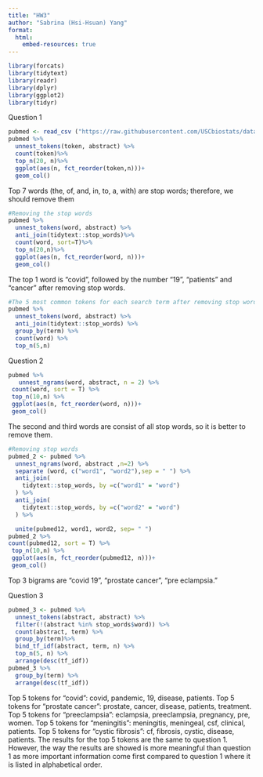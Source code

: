 ```yaml
---
title: "HW3"
author: "Sabrina (Hsi-Hsuan) Yang"
format:
  html:
    embed-resources: true
---
```


```r
library(forcats)
library(tidytext)
library(readr)
library(dplyr)
library(ggplot2)
library(tidyr)
```

Question 1
```r
pubmed <- read_csv ("https://raw.githubusercontent.com/USCbiostats/data-science-data/master/03_pubmed/pubmed.csv")
pubmed %>%
  unnest_tokens(token, abstract) %>%
  count(token)%>%
  top_n(20, n)%>%
  ggplot(aes(n, fct_reorder(token,n)))+
  geom_col()
```
Top 7 words (the, of, and, in, to, a, with) are stop words; therefore, we should remove them
 
```r
#Removing the stop words
pubmed %>%
  unnest_tokens(word, abstract) %>%
  anti_join(tidytext::stop_words)%>%
  count(word, sort=T)%>%
  top_n(20,n)%>%
  ggplot(aes(n, fct_reorder(word, n)))+
  geom_col()
```
The top 1 word is "covid", followed by the number "19", "patients" and "cancer" after removing stop words.
```r
#The 5 most common tokens for each search term after removing stop words
pubmed %>%
  unnest_tokens(word, abstract) %>%
  anti_join(tidytext::stop_words) %>%
  group_by(term) %>%
  count(word) %>%
  top_n(5,n)
```
Question 2
```r
pubmed %>%
   unnest_ngrams(word, abstract, n = 2) %>%
 count(word, sort = T) %>%
 top_n(10,n) %>%
 ggplot(aes(n, fct_reorder(word, n)))+
 geom_col()
```
The second and third words are consist of all stop words, so it is better to remove them.
```r
#Removing stop words
pubmed_2 <- pubmed %>%
  unnest_ngrams(word, abstract ,n=2) %>%
  separate (word, c("word1", "word2"),sep = " ") %>%
  anti_join(
    tidytext::stop_words, by =c("word1" = "word")
  ) %>%
  anti_join(
    tidytext::stop_words, by =c("word2" = "word")
  ) %>%

  unite(pubmed12, word1, word2, sep= " ")
pubmed_2 %>%
count(pubmed12, sort = T) %>%
 top_n(10,n) %>%
 ggplot(aes(n, fct_reorder(pubmed12, n)))+
 geom_col()
```
Top 3 bigrams are "covid 19", "prostate cancer", "pre eclampsia."

Question 3
```r
pubmed_3 <- pubmed %>%
  unnest_tokens(abstract, abstract) %>% 
  filter(!(abstract %in% stop_words$word)) %>%
  count(abstract, term) %>%
  group_by(term)%>%
  bind_tf_idf(abstract, term, n) %>%
  top_n(5, n) %>%
  arrange(desc(tf_idf))
pubmed_3 %>%
  group_by(term) %>%
  arrange(desc(tf_idf))
```
Top 5 tokens for "covid": covid, pandemic, 19, disease, patients.
Top 5 tokens for "prostate cancer": prostate, cancer, disease, patients, treatment.
Top 5 tokens for "preeclampsia": eclampsia, preeclampsia, pregnancy, pre, women.
Top 5 tokens for "meningitis": meningitis, meningeal, csf, clinical, patients.
Top 5 tokens for "cystic fibrosis": cf, fibrosis, cystic, disease, patients.
The results for the top 5 tokens are the same to question 1. However, the way the results are showed is more meaningful than question 1 as more important information come first compared to question 1 where it is listed in alphabetical order.
